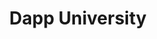 ---
template: coverage
title: Dapp University
summary: 1,000,000 Ethereum Developers by 2020!?
url: https://www.youtube.com/watch?v=Ajcs8hCaZdg
---